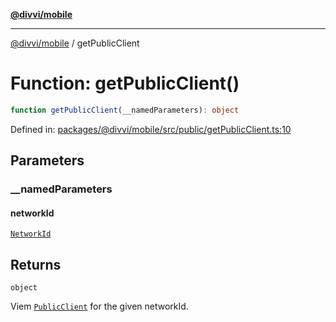 [**@divvi/mobile**](../README)

---

[@divvi/mobile](../README) / getPublicClient

# Function: getPublicClient()

```ts
function getPublicClient(__namedParameters): object
```

Defined in: [packages/@divvi/mobile/src/public/getPublicClient.ts:10](https://github.com/divvi-xyz/divvi-mobile/blob/main/packages/@divvi/mobile/src/public/getPublicClient.ts#L10)

## Parameters

### \_\_namedParameters

#### networkId

[`NetworkId`](../type-aliases/NetworkId)

## Returns

`object`

Viem [`PublicClient`](https://viem.sh/docs/clients/public) for the given networkId.
